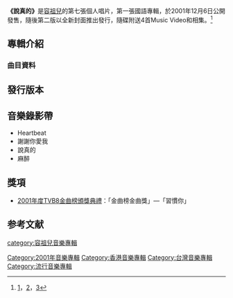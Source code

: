 {{Infobox album <!-- See Wikipedia:WikiProject_Albums -->
| name       = 說真的
| type       = 專輯
| artist     = [[容祖兒|容祖兒]]
| cover      = 
| released   = 2001年12月6日
| recorded   = 2001年
| genre      = 國語
| length     = 39:34
| label      = [[英皇娛樂|英皇娛樂]]、[[艾迴唱片|艾迴唱片]]（台灣）
| producer   = [[王治平|王治平]]、陳偉、[[李偉菘|李偉菘]]、[[李偲菘|李偲菘]]、[[陳輝陽|陳輝陽]]、[[江港生|江港生]]
<!-- 未知參數 | number     = 17 -->
| reviews    = 
| prev_title = [[隆重登場|隆重登場]]
| prev_year  = 2001
| next_title = [[Something_About_You|Something About You]]
| next_year  = 2002
}}
'''《說真的》'''是[[容祖兒|容祖兒]]的第七張個人唱片，第一張國語專輯，於2001年12月6日公開發售，隨後第二版以全新封面推出發行，隨碟附送4首Music Video和相集。<ref>[http://ent.sina.com.cn/avworld/2002-06-19/87961.html?from=wap]，[http://www.iwant-radio.com/showinformation.php?sisn=6023]，[http://www.zsnews.cn/news/index/view/cateid/39/id/513735.html?platform=mobile]</ref>


==專輯介紹==
===曲目資料===
{{Tracklist
| collapsed = 
| headline = 
| font_size = 
| total_length = 39:34

| all_writing = 
| all_music = 
| all_lyrics = 
| all_arranger = 
| all_producer = 
| all_except = 

| extra_column = 

| title1 = Heartbeat
| note1 = 
| longnote1 = 
| music1 = Peter Mansson<br>Jan Kask
| lyrics1 = [[姜憶萱|姜憶萱]]<br>[[陳天佑|陳天佑]]
| arranger1 = [[王治平|王治平]]
| producer1 = 王治平
| extra1 = 
| length1 = 3:40

| title2 = 謝謝你愛我
| note2 = 
| longnote2 = 「～H2O+ 」廣告主題曲<br>[[TVBS-G|TVBS-G]]《被遺忘的天使》片頭曲
| music2 = [[左安安|左安安]]
| lyrics2 = 左安安<br>[[于光中|-{于}-光中]]<br>陳天佑
| arranger2 = [[陳朝裕|陳朝裕]]
| producer2 = [[陳偉|陳偉]]
| extra2 = 
| length2 = 4:35

| title3 = 說真的
| note3 = 
| longnote3 = 電影《蘋果咬一口》廣告主題曲<br>[[東森|東森]]《吐司男之吻》主題曲
| music3 = [[深白色|深白色]]
| lyrics3 = 深白色
| arranger3 = [[Terence_Teo|Terence Teo]]
| producer3 = [[李偉菘|李偉菘]]<br>[[李偲菘|李偲菘]]
| extra3 = 
| length3 = 4:28

| title4 = Dear
| note4 = 
| longnote4 = 
| music4 = [[劉沁|劉沁]]
| lyrics4 = [[孫詩雯|孫詩雯]]<br>[[曲培芷|曲培芷]]
| arranger4 = [[王治平|王治平]]
| producer4 = 王治平
| extra4 = 
| length4 = 4:13

| title5 = 麻醉
| note5 = 
| longnote5 = 
| music5 = [[Martin_Tang|Martin Tang]]
| lyrics5 = [[楊才蔚|楊才蔚]]
| arranger5 = Kenn C.
| producer5 = 李偉菘<br>李偲菘
| extra5 = 
| length5 = 3:37

| title6 = 我好想他
| note6 = 
| longnote6 = TVBS-G《被遺忘的天使》片尾曲
| music6 = 左安安
| lyrics6 = 左安安
| arranger6 = Terence Teo
| producer6 = [[王治平|王治平]]<br>李偉菘
| extra6 = 
| length6 = 4:01

| title7 = 愛情蘋果
| note7 = 
| longnote7 = 電影《蘋果咬一口》插曲
| music7 = [[鍾橋韜|鍾橋韜]]
| lyrics7 = [[狗狗|狗狗]]
| arranger7 = 陳朝裕
| producer7 = 陳偉
| extra7 = 
| length7 = 3:49

| title8 = 習慣你
| note8 = 
| longnote8 = 粵語版本為《痛愛》
| music8 = [[陳輝陽|陳輝陽]]
| lyrics8 = [[何厚華|何厚華]]
| arranger8 = 陳輝陽
| producer8 = 陳輝陽
| extra8 = 
| length8 = 3:31

| title9 = 看清
| note9 = 
| longnote9 = 粵語版本為《未知》<br>改編自{{tsl|en|Jennifer Paige||Jennifer Paige}}的《Crush》
| music9 = Andy Goldmark<br>Bernadette Cosgrove<br>Kevin Clark<br>Mark Mueller
| lyrics9 = [[廖瑩如|廖瑩如]]
| arranger9 = [[江港生|江港生]]
| producer9 = 江港生
| extra9 = 
| length9 = 3:38

| title10 = Love Forever
| note10 = 
| longnote10 = 
| music10 = DJ Freak
| lyrics10 = 陳天佑
| arranger10 = [[呂紹淳|呂紹淳]]
| producer10 = 陳偉
| extra10 = 
| length10 = 3:57
}}

==發行版本==

==音樂錄影帶==
*Heartbeat
*謝謝你愛我
*說真的
*麻醉

==獎項==
*[[2001年度TVB8金曲榜頒獎典禮得獎名單|2001年度TVB8金曲榜頒獎典禮]]：「金曲榜金曲獎」—「習慣你」

==参考文献==
{{reflist}}

{{容祖兒}}
[[category:容祖兒音樂專輯|category:容祖兒音樂專輯]]
[[Category:2001年音樂專輯|Category:2001年音樂專輯]]
[[Category:香港音樂專輯|Category:香港音樂專輯]]
[[Category:台灣音樂專輯|Category:台灣音樂專輯]]
[[Category:流行音樂專輯|Category:流行音樂專輯]]
